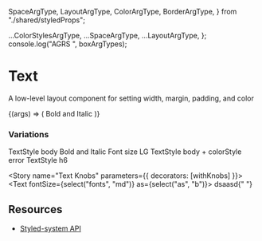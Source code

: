 
  SpaceArgType,
  LayoutArgType,
  ColorArgType,
  BorderArgType,
} from "./shared/styledProps";

  ...ColorStylesArgType,
  ...SpaceArgType,
  ...LayoutArgType,
};
console.log("AGRS ", boxArgTypes);

<Meta title="Core/Text" component={Text} />

# Text

A low-level layout component for setting width, margin, padding, and color

<Canvas withToolbar>
  <Story name="Basic" argTypes={boxArgTypes}>
    {(args) => (
      <Text bold italic m={10}>
        Bold and Italic
      </Text>
    )}
  </Story>
</Canvas>

### Variations

<Story name="Text Variations">
  <Text m={10} $fontSize={"md"} textStyle={"body"}>
    TextStyle body
  </Text>
  <Text bold italic m={10}>
    Bold and Italic
  </Text>
  <Text fontSize={"lg"}>Font size LG</Text>
  <Text m={10} $fontSize={"md"} textStyle={"body"} colorStyle={"error"}>
    TextStyle body + colorStyle error
  </Text>
  <Text textStyle={"h6"}>TextStyle h6</Text>
</Story>

<ArgsTable story="Default" />

<Story name="Text Knobs" parameters={{ decorators: [withKnobs] }}>
  <Text fontSize={select("fonts", "md")} as={select("as", "b")}>
    dsaasd{" "}
  </Text>
</Story>

## **Resources**

- [Styled-system API](https://styled-system.com/api)
